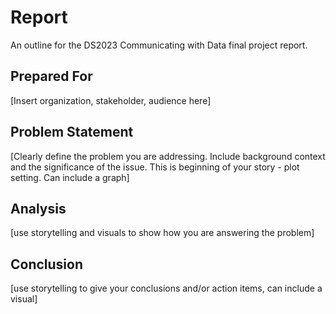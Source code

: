 # Report {.unnumbered}

An outline for the DS2023 Communicating with Data final project report.

## Prepared For

[Insert organization, stakeholder, audience here]

## Problem Statement

[Clearly define the problem you are addressing. Include background context and the significance of the issue. This is beginning of your story - plot setting. Can include a graph]

## Analysis

[use storytelling and visuals to show how you are answering the problem]

## Conclusion

[use storytelling to give your conclusions and/or action items, can include a visual]
